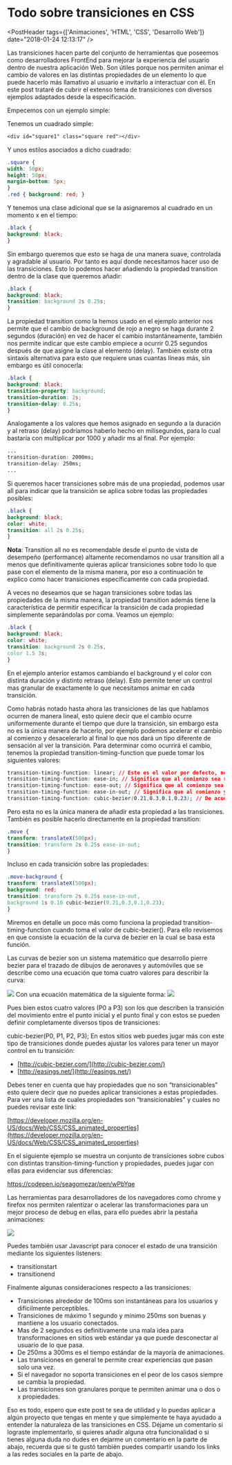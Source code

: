 
<HeadSite></HeadSite>

# Todo sobre transiciones en CSS

<PostHeader tags={['Animaciones', 'HTML', 'CSS', 'Desarrollo Web']} date="2018-01-24 12:13:17" />

Las transiciones hacen parte del conjunto de herramientas que poseemos como desarrolladores FrontEnd para mejorar la experiencia del usuario dentro de nuestra aplicación Web. Son útiles porque nos permiten animar el cambio de valores en las distintas propiedades de un elemento lo que puede hacerlo más llamativo al usuario e invitarlo a interactuar con él. En este post trataré de cubrir el extenso tema de transiciones con diversos ejemplos adaptados desde la especificación.

Empecemos con un ejemplo simple:

Tenemos un cuadrado simple:

```css
<div id="square1" class="square red"></div>
```

Y unos estilos asociados a dicho cuadrado:

```css
.square {
width: 50px;
height: 50px;
margin-bottom: 5px;
}
.red { background: red; }
```

Y tenemos una clase adicional que se la asignaremos al cuadrado en un momento x en el tiempo:

```css
.black {
background: black;
}
```

Sin embargo queremos que esto se haga de una manera suave, controlada y agradable al usuario. Por tanto es aquí donde necesitamos hacer uso de las transiciones. Esto lo podemos hacer añadiendo la propiedad transition dentro de la clase que queremos añadir:

```css
.black {
background: black;
transition: background 2s 0.25s;
}
```

La propiedad transition como la hemos usado en el ejemplo anterior nos permite que el cambio de background de rojo a negro se haga durante 2 segundos (duración) en vez de hacer el cambio instantáneamente, también nos permite indicar que este cambio empiece a ocurrir 0.25 segundos después de que asigne la clase al elemento (delay).
También existe otra sintaxis alternativa para esto que requiere unas cuantas líneas más, sin embargo es útil conocerla:

```css
.black {
background: black;
transition-property: background;
transition-duration: 2s;
transition-delay: 0.25s;
}
```

Analogamente a los valores que hemos asignado en segundo a la duración y al retraso (delay) podríamos haberlo hecho en milisegundos, para lo cual bastaría con multiplicar por 1000 y añadir ms al final. Por ejemplo:

```css
...
transition-duration: 2000ms;
transition-delay: 250ms;
...
```

Si queremos hacer transiciones sobre más de una propiedad, podemos usar all para indicar que la transición se aplica sobre todas las propiedades posibles:

```css
.black {
background: black;
color: white;
transition: all 2s 0.25s;
}
```

**Nota**: Transition all no es recomendable desde el punto de vista de desempeño (performance) altamente recomendamos no usar transition all a menos que definitivamente quieras aplicar transiciones sobre todo lo que pase con el elemento de la misma manera, por eso a continuación te explico como hacer transiciones específicamente con cada propiedad.

A veces no deseamos que se hagan transiciones sobre todas las propiedades de la misma manera, la propiedad transition además tiene la característica de permitir especificar la transición de cada propiedad simplemente separándolas por coma. Veamos un ejemplo:

```css
.black {
background: black;
color: white;
transition: background 2s 0.25s,
color 1.5 3s;
}
```

En el ejemplo anterior estamos cambiando el background y el color con distinta duración y distinto retraso (delay). Esto permite tener un control mas granular de exactamente lo que necesitamos animar en cada transición.

Como habrás notado hasta ahora las transiciones de las que hablamos ocurren de manera lineal, esto quiere decir que el cambio ocurre uniformemente durante el tiempo que dure la transición, sin embargo esta no es la única manera de hacerlo, por ejemplo podemos acelerar el cambio al comienzo y desacelerarlo al final lo que nos dará un tipo diferente de sensación al ver la transición. Para determinar como ocurrirá el cambio, tenemos la propiedad transition-timing-function que puede tomar los siguientes valores:

```css
transition-timing-function: linear; // Este es el valor por defecto, no hace falta incluirlo
transition-timing-function: ease-in; // Significa que al comienzo sea rápido el cambio y que después se ralentice.
transition-timing-function: ease-out; // Significa que al comienzo sea lento el cambio y que después se acelere.
transition-timing-function: ease-in-out; // Significa que al comienzo y al final sea rápido el cambio pero en la mitad sea lento
transition-timing-function: cubic-bezier(0.21,0.3,0.1,0.23); // De acuerdo a los valores se acelera o desacelera.
```

Pero esta no es la única manera de añadir esta propiedad a las transiciones. También es posible hacerlo directamente en la propiedad transition:

```css
.move {
transform: translateX(500px);
transition: transform 2s 0.25s ease-in-out;
}
```

Incluso en cada transición sobre las propiedades:

```css
.move-background {
transform: translateX(500px);
background: red;
transition: transform 2s 0.25s ease-in-out,
background 1s 0.10 cubic-bezier(0.21,0.3,0.1,0.23);
}
```

Miremos en detalle un poco más como funciona la propiedad transition-timing-function cuando toma el valor de cubic-bezier(). Para ello revisemos en que consiste la ecuación de la curva de bezier en la cual se basa esta función.

Las curvas de bezier son un sistema matemático que desarrollo pierre bezier para el trazado de dibujos de aeronaves y automóviles que se describe como una ecuación que toma cuatro valores para describir la curva:

[![](https://storage.googleapis.com/sebastian-gomez-blog.appspot.com/uploads/2018/01/23242B8E-A920-4955-84E1-C7D2563CD969.png)](https://storage.googleapis.com/sebastian-gomez-blog.appspot.com/uploads/2018/01/23242B8E-A920-4955-84E1-C7D2563CD969.png) Con una ecuación matemática de la siguiente forma: [![](https://storage.googleapis.com/sebastian-gomez-blog.appspot.com/uploads/2018/01/Screen-Shot-2018-01-09-at-4.13.37-PM-1024x53.png)](https://storage.googleapis.com/sebastian-gomez-blog.appspot.com/uploads/2018/01/Screen-Shot-2018-01-09-at-4.13.37-PM.png)

Pues bien estos cuatro valores (P0 a P3) son los que describen la transición del movimiento entre el punto inicial y el punto final y con estos se pueden definir completamente diversos tipos de transiciones:

cubic-bezier(P0, P1, P2, P3); En estos sitios web puedes jugar más con este tipo de transiciones donde puedes ajustar los valores para tener un mayor control en tu transición:

- [http://cubic-bezier.com/](http://cubic-bezier.com/)
- [http://easings.net/](http://easings.net/)

Debes tener en cuenta que hay propiedades que no son “transicionables” esto quiere decir que no puedes aplicar transiciones a estas propiedades. Para ver una lista de cuales propiedades son “transicionables" y cuales no puedes revisar este link:

[https://developer.mozilla.org/en-US/docs/Web/CSS/CSS_animated_properties](https://developer.mozilla.org/en-US/docs/Web/CSS/CSS_animated_properties)

En el siguiente ejemplo se muestra un conjunto de transiciones sobre cubos con distintas transition-timing-function y propiedades, puedes jugar con ellas para evidenciar sus diferencias:

https://codepen.io/seagomezar/pen/wPbYqe

Las herramientas para desarrolladores de los navegadores como chrome y firefox nos permiten ralentizar o acelerar las transformaciones para un mejor proceso de debug en ellas, para ello puedes abrir la pestaña animaciones:

[![](https://storage.googleapis.com/sebastian-gomez-blog.appspot.com/uploads/2018/01/13B715EC-945A-47A7-A6E8-F6A79F24AE3D-1024x642.png)](https://storage.googleapis.com/sebastian-gomez-blog.appspot.com/uploads/2018/01/13B715EC-945A-47A7-A6E8-F6A79F24AE3D.png)

Puedes también usar Javascript para conocer el estado de una transición mediante los siguientes listeners:

- transitionstart
- transitionend

Finalmente algunas consideraciones respecto a las transiciones:

- Transiciones alrededor de 100ms son instantáneas para los usuarios y difícilmente perceptibles.
- Transiciones de máximo 1 segundo y mínimo 250ms son buenas y mantiene a los usuario conectados.
- Mas de 2 segundos es definitivamente una mala idea para transformaciones en sitios web estándar ya que puede desconectar al usuario de lo que pasa.
- De 250ms a 300ms es el tiempo estándar de la mayoría de animaciones.
- Las transiciones en general te permite crear experiencias que pasan solo una vez.
- Si el navegador no soporta transiciones en el peor de los casos siempre se cambia la propiedad.
- Las transiciones son granulares porque te permiten animar una o dos o x propiedades.

Eso es todo, espero que este post te sea de utilidad y lo puedas aplicar a algún proyecto que tengas en mente y que simplemente te haya ayudado a entender la naturaleza de las transiciones en CSS. Déjame un comentario si lograste implementarlo, si quieres añadir alguna otra funcionalidad o si tienes alguna duda no dudes en dejarme un comentario en la parte de abajo, recuerda que si te gustó también puedes compartir usando los links a las redes sociales en la parte de abajo.
<Discuss slug="todo-sobre-transiciones-en-css"/>